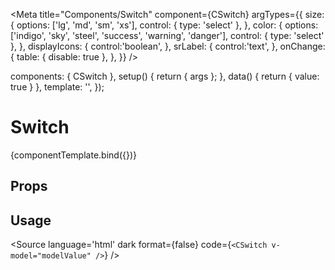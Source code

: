 
<Meta
  title="Components/Switch"
  component={CSwitch}
  argTypes={{
    size: {
      options: ['lg', 'md', 'sm', 'xs'],
      control: { type: 'select' },
    },
    color: {
      options: ['indigo', 'sky', 'steel', 'success', 'warning', 'danger'],
      control: { type: 'select' },
    },
    displayIcons: {
      control:'boolean',
    },
    srLabel: {
      control:'text',
    },
    onChange: {
      table: { disable: true },
    },
  }}
/>

<!--- Component template -->

  components: { CSwitch },
  setup() {
    return { args };
  },
  data() {
    return { value: true }
  },
  template: '<CSwitch v-bind="args" v-model="value"></CSwitch>',
});

<!--- Component documentation -->

# Switch

<Canvas withSource='none'>
  <Story name="Overview"
        args={{
          size: 'md',
          color: 'indigo',
          displayIcons: false,
          srLabel: 'Switch',
        }}>
    {componentTemplate.bind({})}
  </Story>
</Canvas>

## Props
<ArgsTable story="Overview" />

## Usage
<Source
  language='html'
  dark
  format={false}
  code={`<CSwitch v-model="modelValue" />`}
/>
